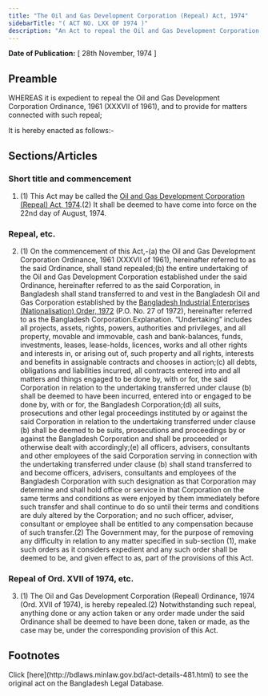 ```yaml
---
title: "The Oil and Gas Development Corporation (Repeal) Act, 1974"
sidebarTitle: "( ACT NO. LXX OF 1974 )"
description: "An Act to repeal the Oil and Gas Development Corporation Ordinance, 1961."
---
```


**Date of Publication:** [ 28th November, 1974 ]

## Preamble

WHEREAS it is expedient to repeal the Oil and Gas Development Corporation Ordinance, 1961 (XXXVII of 1961), and to provide for matters connected with such repeal;

It is hereby enacted as follows:-

## Sections/Articles

### Short title and commencement

1. (1) This Act may be called the [Oil and Gas Development Corporation (Repeal) Act, 1974](/act-481.html "Oil and Gas Development Corporation (Repeal) Act, 1974").(2) It shall be deemed to have come into force on the 22nd day of August, 1974.

### Repeal, etc.

2. (1) On the commencement of this Act,-(a) the Oil and Gas Development Corporation Ordinance, 1961 (XXXVII of 1961), hereinafter referred to as the said Ordinance, shall stand repealed;(b) the entire undertaking of the Oil and Gas Development Corporation established under the said Ordinance, hereinafter referred to as the said Corporation, in Bangladesh shall stand transferred to and vest in the Bangladesh Oil and Gas Corporation established by the [Bangladesh Industrial Enterprises (Nationalisation) Order, 1972](/act-378.html "Bangladesh Industrial Enterprises (Nationalisation) Order, 1972 ") (P.O. No. 27 of 1972), hereinafter referred to as the Bangladesh Corporation.Explanation. “Undertaking” includes all projects, assets, rights, powers, authorities and privileges, and all property, movable and immovable, cash and bank-balances, funds, investments, leases, lease-holds, licences, works and all other rights and interests in, or arising out of, such property and all rights, interests and benefits in assignable contracts and chooses in action;(c) all debts, obligations and liabilities incurred, all contracts entered into and all matters and things engaged to be done by, with or for, the said Corporation in relation to the undertaking transferred under clause (b) shall be deemed to have been incurred, entered into or engaged to be done by, with or for, the Bangladesh Corporation;(d) all suits, prosecutions and other legal proceedings instituted by or against the said Corporation in relation to the undertaking transferred under clause (b) shall be deemed to be suits, prosecutions and proceedings by or against the Bangladesh Corporation and shall be proceeded or otherwise dealt with accordingly;(e) all officers, advisers, consultants and other employees of the said Corporation serving in connection with the undertaking transferred under clause (b) shall stand transferred to and become officers, advisers, consultants and employees of the Bangladesh Corporation with such designation as that Corporation may determine and shall hold office or service in that Corporation on the same terms and conditions as were enjoyed by them immediately before such transfer and shall continue to do so until their terms and conditions are duly altered by the Corporation; and no such officer, adviser, consultant or employee shall be entitled to any compensation because of such transfer.(2) The Government may, for the purpose of removing any difficulty in relation to any matter specified in sub-section (1), make such orders as it considers expedient and any such order shall be deemed to be, and given effect to as, part of the provisions of this Act.

### Repeal of Ord. XVII of 1974, etc.

3. (1) The Oil and Gas Development Corporation (Repeal) Ordinance, 1974 (Ord. XVII of 1974), is hereby repealed.(2) Notwithstanding such repeal, anything done or any action taken or any order made under the said Ordinance shall be deemed to have been done, taken or made, as the case may be, under the corresponding provision of this Act.

## Footnotes

<Note>
  Click [here](http://bdlaws.minlaw.gov.bd/act-details-481.html) to see the original act on the Bangladesh Legal Database.
</Note>
